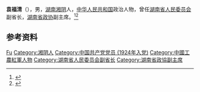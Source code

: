 '''袁福清'''（{{bd|1897年||1975年}}），男，[[湖南|湖南]][[湘阴|湘阴]]人，[[中华人民共和国|中华人民共和国]]政治人物，曾任[[湖南省人民委员会|湖南省人民委员会]]副省长，[[湖南省政协|湖南省政协]]副主席。<ref>{{Cite book|title=湖南大辞典|author=禹舜主编; 朱益民, 姚洪波, 易延绶等副主编|publisher=新华出版社|year=1995|isbn=|location=北京|pages=}}</ref><ref>{{Cite book|title=湖南百科全书|author=禹舜主编; 洪期钧副主编|publisher=岳麓书社|year=1999|isbn=|location=长沙|pages=}}</ref>

== 参考资料 ==
{{reflist}}

{{中国人物小作品}}

{{Authority control}}
{{DEFAULTSORT:Yuan袁}}
[[Category:袁姓|Fu]]
[[Category:湘阴人|Category:湘阴人]]
[[Category:中国共产党党员_(1924年入党)|Category:中国共产党党员 (1924年入党)]]
[[Category:中國工農紅軍人物|Category:中國工農紅軍人物]]
[[Category:湖南省人民委员会副省长|Category:湖南省人民委员会副省长]]
[[Category:湖南省政協副主席|Category:湖南省政協副主席]]